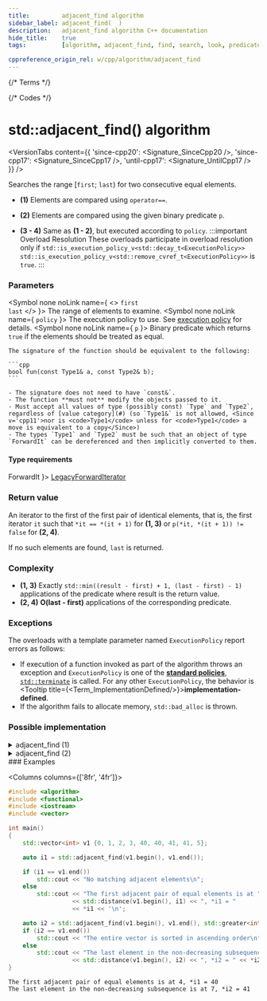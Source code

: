 ```yaml
---
title:         adjacent_find algorithm
sidebar_label: adjacent_find(  )
description:   adjacent_find algorithm C++ documentation
hide_title:    true
tags:          [algorithm, adjacent_find, find, search, look, predicate, condition]

cppreference_origin_rel: w/cpp/algorithm/adjacent_find
---
```



{/* Terms */}


{/* Codes */}


# std::adjacent_find() algorithm

<VersionTabs content={{
  'since-cpp20': <Signature_SinceCpp20 />,
  'since-cpp17': <Signature_SinceCpp17 />,
  'until-cpp17': <Signature_UntilCpp17 />
}} />


Searches the range [`first`; `last`) for two consecutive equal elements.

- **(1)** Elements are compared using `operator==`.

- **(2)** Elements are compared using the given binary predicate `p`.

- **(3 - 4)** Same as **(1 - 2)**, but executed according to `policy`.
	:::important Overload Resolution
	These overloads participate in overload resolution only if
	<Until v='cpp20'> <code>std::is_execution_policy_v&lt;std::decay_t&lt;ExecutionPolicy&gt;&gt;</code> </Until> <Since v='cpp20'> <code>std::is_execution_policy_v&lt;std::remove_cvref_t&lt;ExecutionPolicy&gt;&gt;</code> </Since> is <code>true</code>.
	:::

### Parameters

<SymbolTable>

  <Symbol none noLink name={ <> <code>first</code> <br/> <code>last</code> </> }>
    The range of elements to examine.
  </Symbol>
  <Symbol none noLink name={ <code>policy</code> }>
    The execution policy to use. See <a href="#">execution policy</a> for details.
  </Symbol>
  <Symbol none noLink name={ <code>p</code> }>
    Binary predicate which returns `true` if the elements should be treated as equal.

    The signature of the function should be equivalent to the following:

    ```cpp
    bool fun(const Type1& a, const Type2& b);
    ```

    - The signature does not need to have `const&`.
    - The function **must not** modify the objects passed to it.
    - Must accept all values of type (possibly const) `Type` and `Type2`, regardless of [value category](#) (so `Type1&` is not allowed, <Since v='cpp11'>nor is <code>Type1</code> unless for <code>Type1</code> a move is equivalent to a copy</Since>)
    - The types `Type1` and `Type2` must be such that an object of type `ForwardIt` can be dereferenced and then implicitly converted to them.
  </Symbol>
</SymbolTable>

#### Type requirements

<SymbolTable>
  <Symbol none noLink name={ <code>ForwardIt</code> }>
    <a href="/docs/named_req/LegacyForwardIterator">LegacyForwardIterator</a>
  </Symbol>
</SymbolTable>

### Return value

An iterator to the first of the first pair of identical elements, that is, the first iterator `it` such that `*it == *(it + 1)` for **(1, 3)** or `p(*it, *(it + 1)) != false` for **(2, 4)**.

If no such elements are found, `last` is returned.

### Complexity

- **(1, 3)** Exactly `std::min((result - first) + 1, (last - first) - 1)` applications of the predicate where result is the return value.
- **(2, 4)** **O(last - first)** applications of the corresponding predicate.

### Exceptions

The overloads with a template parameter named `ExecutionPolicy` report errors as follows:
- If execution of a function invoked as part of the algorithm throws an exception and `ExecutionPolicy` is one of the [**standard policies**](#), [`std::terminate`](#) is called.
	For any other `ExecutionPolicy`, the behavior is <Tooltip title={<Term_ImplementationDefined/>}>**implementation-defined**</Tooltip>.
- If the algorithm fails to allocate memory, `std::bad_alloc` is thrown.

### Possible implementation

<details>
<summary>adjacent_find (1)</summary>

```cpp
template<class ForwardIt>
ForwardIt adjacent_find(ForwardIt first, ForwardIt last)
{
    if (first == last)
        return last;

    ForwardIt next = first;
    ++next;

    for (; next != last; ++next, ++first)
        if (*first == *next)
            return first;

    return last;
}
```

</details>

<details>
<summary>adjacent_find (2)</summary>

```cpp
template<class ForwardIt, class BinaryPredicate>
ForwardIt adjacent_find(ForwardIt first, ForwardIt last, BinaryPredicate p)
{
    if (first == last)
        return last;

    ForwardIt next = first;
    ++next;

    for (; next != last; ++next, ++first)
        if (p(*first, *next))
            return first;

    return last;
}
```

</details>
### Examples

<Columns columns={['8fr', '4fr']}>
<div>

```cpp title='Main.cpp' showLineNumbers
#include <algorithm>
#include <functional>
#include <iostream>
#include <vector>

int main()
{
    std::vector<int> v1 {0, 1, 2, 3, 40, 40, 41, 41, 5};

    auto i1 = std::adjacent_find(v1.begin(), v1.end());

    if (i1 == v1.end())
        std::cout << "No matching adjacent elements\n";
    else
        std::cout << "The first adjacent pair of equal elements is at "
                  << std::distance(v1.begin(), i1) << ", *i1 = "
                  << *i1 << '\n';

    auto i2 = std::adjacent_find(v1.begin(), v1.end(), std::greater<int>());
    if (i2 == v1.end())
        std::cout << "The entire vector is sorted in ascending order\n";
    else
        std::cout << "The last element in the non-decreasing subsequence is at "
                  << std::distance(v1.begin(), i2) << ", *i2 = " << *i2 << '\n';
}
```

</div>
<div>

```plaintext title="Output"
The first adjacent pair of equal elements is at 4, *i1 = 40
The last element in the non-decreasing subsequence is at 7, *i2 = 41
```

</div>
</Columns>
